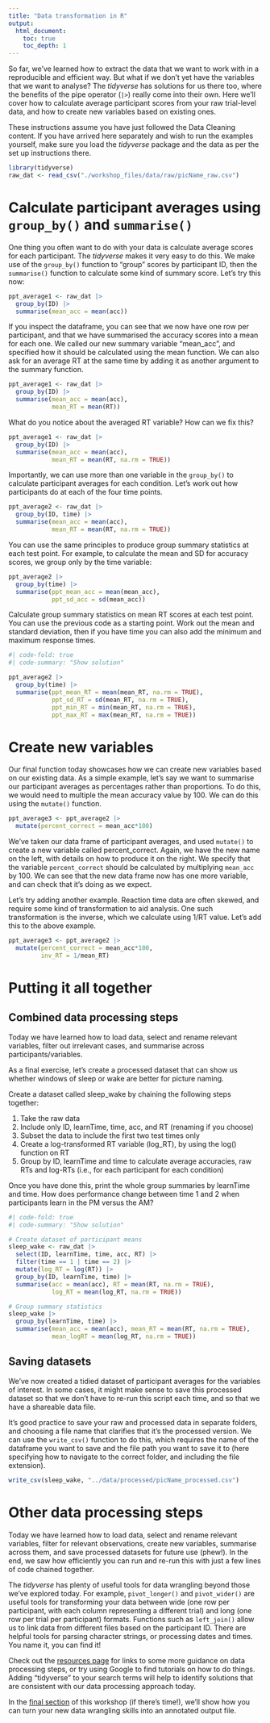 ```yaml
---
title: "Data transformation in R"
output: 
  html_document:
    toc: true
    toc_depth: 1
---
```


So far, we've learned how to extract the data that we want to work with in a reproducible and efficient way. But what if we don't yet have the variables that we want to analyse? The *tidyverse* has solutions for us there too, where the benefits of the pipe operator (`|>`) really come into their own. Here we'll cover how to calculate average participant scores from your raw trial-level data, and how to create new variables based on existing ones.

::: {.callout-warning title="Setting up"}
These instructions assume you have just followed the Data Cleaning content. If you have arrived here separately and wish to run the examples yourself, make sure you load the *tidyverse* package and the data as per the set up instructions there.
:::

```r
library(tidyverse)
raw_dat <- read_csv("./workshop_files/data/raw/picName_raw.csv")
```

# Calculate participant averages using `group_by()` and `summarise()`

One thing you often want to do with your data is calculate average scores for each participant. The *tidyverse* makes it very easy to do this. We make use of the `group_by()` function to "group" scores by participant ID, then the `summarise()` function to calculate some kind of summary score. Let's try this now:

```r
ppt_average1 <- raw_dat |>
  group_by(ID) |>
  summarise(mean_acc = mean(acc))
```

If you inspect the dataframe, you can see that we now have one row per participant, and that we have summarised the accuracy scores into a mean for each one. We called our new summary variable "mean_acc", and specified how it should be calculated using the mean function. We can also ask for an average RT at the same time by adding it as another argument to the summary function.

```r
ppt_average1 <- raw_dat |> 
  group_by(ID) |> 
  summarise(mean_acc = mean(acc),
            mean_RT = mean(RT))
```

What do you notice about the averaged RT variable? How can we fix this?

```r
ppt_average1 <- raw_dat |> 
  group_by(ID) |> 
  summarise(mean_acc = mean(acc),
            mean_RT = mean(RT, na.rm = TRUE))
```

Importantly, we can use more than one variable in the `group_by()` to calculate participant averages for each condition. Let's work out how participants do at each of the four time points.

```r
ppt_average2 <- raw_dat |> 
  group_by(ID, time) |> 
  summarise(mean_acc = mean(acc),
            mean_RT = mean(RT, na.rm = TRUE))
```

You can use the same principles to produce group summary statistics at each test point. For example, to calculate the mean and SD for accuracy scores, we group only by the time variable:

```r
ppt_average2 |> 
  group_by(time) |> 
  summarise(ppt_mean_acc = mean(mean_acc),
            ppt_sd_acc = sd(mean_acc))
```

::: {.callout-tip title="EXERCISE 4"}
Calculate group summary statistics on mean RT scores at each test point. You can use the previous code as a starting point. Work out the mean and standard deviation, then if you have time you can also add the minimum and maximum response times.
:::

```r
#| code-fold: true
#| code-summary: "Show solution"

ppt_average2 |> 
  group_by(time) |> 
  summarise(ppt_mean_RT = mean(mean_RT, na.rm = TRUE),
            ppt_sd_RT = sd(mean_RT, na.rm = TRUE),
            ppt_min_RT = min(mean_RT, na.rm = TRUE),
            ppt_max_RT = max(mean_RT, na.rm = TRUE))
```

# Create new variables

Our final function today showcases how we can create new variables based on our existing data. As a simple example, let's say we want to summarise our participant averages as percentages rather than proportions. To do this, we would need to multiple the mean accuracy value by 100. We can do this using the `mutate()` function.

```r
ppt_average3 <- ppt_average2 |> 
  mutate(percent_correct = mean_acc*100)
```

We've taken our data frame of participant averages, and used `mutate()` to create a new variable called percent_correct. Again, we have the new name on the left, with details on how to produce it on the right. We specify that the variable `percent_correct` should be calculated by multiplying `mean_acc` by 100. We can see that the new data frame now has one more variable, and can check that it's doing as we expect.

Let's try adding another example. Reaction time data are often skewed, and require some kind of transformation to aid analysis. One such transformation is the inverse, which we calculate using 1/RT value. Let's add this to the above example.

```r
ppt_average3 <- ppt_average2 |> 
  mutate(percent_correct = mean_acc*100,
         inv_RT = 1/mean_RT)
```

# Putting it all together

## Combined data processing steps

Today we have learned how to load data, select and rename relevant variables, filter out irrelevant cases, and summarise across participants/variables.

As a final exercise, let's create a processed dataset that can show us whether windows of sleep or wake are better for picture naming.

::: {.callout-tip title="EXERCISE 5"}
Create a dataset called sleep_wake by chaining the following steps together:

1.  Take the raw data
2.  Include only ID, learnTime, time, acc, and RT (renaming if you choose)
3.  Subset the data to include the first two test times only
4.  Create a log-transformed RT variable (log_RT), by using the log() function on RT
5.  Group by ID, learnTime and time to calculate average accuracies, raw RTs and log-RTs (i.e., for each participant for each condition)

Once you have done this, print the whole group summaries by learnTime and time. How does performance change between time 1 and 2 when participants learn in the PM versus the AM?
:::

```r
#| code-fold: true
#| code-summary: "Show solution"

# Create dataset of participant means 
sleep_wake <- raw_dat |> 
  select(ID, learnTime, time, acc, RT) |> 
  filter(time == 1 | time == 2) |> 
  mutate(log_RT = log(RT)) |> 
  group_by(ID, learnTime, time) |> 
  summarise(acc = mean(acc), RT = mean(RT, na.rm = TRUE), 
            log_RT = mean(log_RT, na.rm = TRUE))

# Group summary statistics
sleep_wake |> 
  group_by(learnTime, time) |> 
  summarise(mean_acc = mean(acc), mean_RT = mean(RT, na.rm = TRUE), 
            mean_logRT = mean(log_RT, na.rm = TRUE))
```

## Saving datasets

We've now created a tidied dataset of participant averages for the variables of interest. In some cases, it might make sense to save this processed dataset so that we don't have to re-run this script each time, and so that we have a shareable data file.

It's good practice to save your raw and processed data in separate folders, and choosing a file name that clarifies that it's the processed version. We can use the `write_csv()` function to do this, which requires the name of the dataframe you want to save and the file path you want to save it to (here specifying how to navigate to the correct folder, and including the file extension).

```r
write_csv(sleep_wake, "../data/processed/picName_processed.csv")
```

# Other data processing steps

Today we have learned how to load data, select and rename relevant variables, filter for relevant observations, create new variables, summarise across them, and save processed datasets for future use (phew!). In the end, we saw how efficiently you can run and re-run this with just a few lines of code chained together.

The *tidyverse* has plenty of useful tools for data wrangling beyond those we've explored today. For example, `pivot_longer()` and `pivot_wider()` are useful tools for transforming your data between wide (one row per participant, with each column representing a different trial) and long (one row per trial per participant) formats. Functions such as `left_join()` allow us to link data from different files based on the participant ID. There are helpful tools for parsing character strings, or processing dates and times. You name it, you can find it!

Check out the [resources page](https://emljames.github.io/introR/resources.html) for links to some more guidance on data processing steps, or try using Google to find tutorials on how to do things. Adding "tidyverse" to your search terms will help to identify solutions that are consistent with our data processing approach today.

In the [final section](https://emljames.github.io/introR/reproducibility.html) of this workshop (if there's time!), we'll show how you can turn your new data wrangling skills into an annotated output file.
